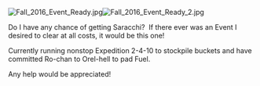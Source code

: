 [[File:Fall_2016_Event_Ready.jpg|thumb]][[File:Fall_2016_Event_Ready_2.jpg|thumb]]

Do I have any chance of getting Saracchi?  If there ever was an Event I desired to clear at all costs, it would be this one!  

Currently running nonstop Expedition 2-4-10 to stockpile buckets and have committed Ro-chan to Orel-hell to pad Fuel.

Any help would be appreciated! <ac_metadata title="Do I Have Any Chance to Clear Fall Event?"> </ac_metadata>